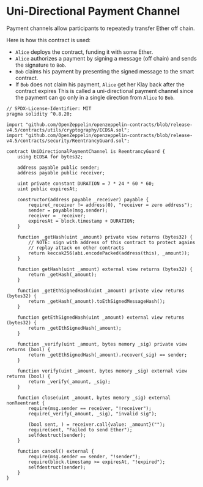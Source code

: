 # Uni-Directional Payment Channel
Payment channels allow participants to repeatedly transfer Ether off chain.

Here is how this contract is used:

- `Alice` deploys the contract, funding it with some Ether.
- `Alice` authorizes a payment by signing a message (off chain) and sends the signature to `Bob`.
- `Bob` claims his payment by presenting the signed message to the smart contract.
- If `Bob` does not claim his payment, `Alice` get her Klay back after the contract expires
This is called a uni-directional payment channel since the payment can go only in a single direction from `Alice` to `Bob`.

```solidity filename="UniDirectionalPaymentChannel.sol" {2} copy
// SPDX-License-Identifier: MIT
pragma solidity ^0.8.20;

import "github.com/OpenZeppelin/openzeppelin-contracts/blob/release-v4.5/contracts/utils/cryptography/ECDSA.sol";
import "github.com/OpenZeppelin/openzeppelin-contracts/blob/release-v4.5/contracts/security/ReentrancyGuard.sol";

contract UniDirectionalPaymentChannel is ReentrancyGuard {
    using ECDSA for bytes32;

    address payable public sender;
    address payable public receiver;

    uint private constant DURATION = 7 * 24 * 60 * 60;
    uint public expiresAt;

    constructor(address payable _receiver) payable {
        require(_receiver != address(0), "receiver = zero address");
        sender = payable(msg.sender);
        receiver = _receiver;
        expiresAt = block.timestamp + DURATION;
    }

    function _getHash(uint _amount) private view returns (bytes32) {
        // NOTE: sign with address of this contract to protect agains
        // replay attack on other contracts
        return keccak256(abi.encodePacked(address(this), _amount));
    }

    function getHash(uint _amount) external view returns (bytes32) {
        return _getHash(_amount);
    }

    function _getEthSignedHash(uint _amount) private view returns (bytes32) {
        return _getHash(_amount).toEthSignedMessageHash();
    }

    function getEthSignedHash(uint _amount) external view returns (bytes32) {
        return _getEthSignedHash(_amount);
    }

    function _verify(uint _amount, bytes memory _sig) private view returns (bool) {
        return _getEthSignedHash(_amount).recover(_sig) == sender;
    }

    function verify(uint _amount, bytes memory _sig) external view returns (bool) {
        return _verify(_amount, _sig);
    }

    function close(uint _amount, bytes memory _sig) external nonReentrant {
        require(msg.sender == receiver, "!receiver");
        require(_verify(_amount, _sig), "invalid sig");

        (bool sent, ) = receiver.call{value: _amount}("");
        require(sent, "Failed to send Ether");
        selfdestruct(sender);
    }

    function cancel() external {
        require(msg.sender == sender, "!sender");
        require(block.timestamp >= expiresAt, "!expired");
        selfdestruct(sender);
    }
}
```